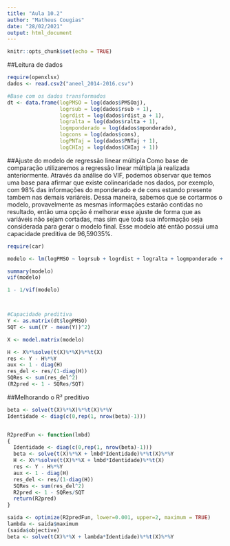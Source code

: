 ```yaml
---
title: "Aula 10.2"
author: "Matheus Cougias"
date: "28/02/2021"
output: html_document
---
```


```r
knitr::opts_chunk$set(echo = TRUE)
```

##Leitura de dados
```r
require(openxlsx)
dados <- read.csv2("aneel_2014-2016.csv")

#Base com os dados transformados
dt <- data.frame(logPMSO = log(dados$PMSOaj),
                 logrsub = log(dados$rsub + 1),
                 logrdist = log(dados$rdist_a + 1),
                 logralta = log(dados$ralta + 1),
                 logmponderado = log(dados$mponderado),
                 logcons = log(dados$cons),
                 logPNTaj = log(dados$PNTaj + 1),
                 logCHIaj = log(dados$CHIaj + 1))
```

##Ajuste do modelo de regressão linear múltipla
Como base de comparação utilizaremos a regressão linear múltipla já realizada anteriormente. Através da análise do VIF, podemos observar que temos uma base para afirmar que existe colinearidade nos dados, por exemplo, com 98% das informações do mponderado e de cons estando presente tambem nas demais variáreis. Dessa maneira, sabemos que se cortarmos o modelo, provavelmente as mesmas informações estarão contidas no resultado, então uma opção é melhorar esse ajuste de forma que as variáveis não sejam cortadas, mas sim que toda sua informação seja considerada para gerar o modelo final. Esse modelo até então possui uma capacidade preditiva de 96,59035%.
```r
require(car)

modelo <- lm(logPMSO ~ logrsub + logrdist + logralta + logmponderado + logcons + logPNTaj + logCHIaj, data = dt)

summary(modelo)
vif(modelo)

1 - 1/vif(modelo)



#Capacidade preditiva
Y <- as.matrix(dt$logPMSO)
SQT <- sum((Y - mean(Y))^2)

X <- model.matrix(modelo)

H <- X%*%solve(t(X)%*%X)%*%t(X)
res <- Y - H%*%Y
aux <- 1 - diag(H)
res_del <- res/(1-diag(H))
SQRes <- sum(res_del^2)
(R2pred <- 1 - SQRes/SQT)
```

##Melhorando o R² preditivo

```r
beta <- solve(t(X)%*%X)%*%t(X)%*%Y
Identidade <- diag(c(0,rep(1, nrow(beta)-1)))


R2predFun <- function(lmbd)
{
  Identidade <- diag(c(0,rep(1, nrow(beta)-1)))
  beta <- solve(t(X)%*%X + lmbd*Identidade)%*%t(X)%*%Y
  H <- X%*%solve(t(X)%*%X + lmbd*Identidade)%*%t(X)
  res <- Y - H%*%Y
  aux <- 1 - diag(H)
  res_del <- res/(1-diag(H))
  SQRes <- sum(res_del^2)
  R2pred <- 1 - SQRes/SQT
  return(R2pred)
}

saida <- optimize(R2predFun, lower=0.001, upper=2, maximum = TRUE)
lambda <- saida$maximum
(saida$objective)
beta <- solve(t(X)%*%X + lambda*Identidade)%*%t(X)%*%Y
```
